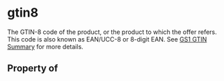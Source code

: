 # gtin8

The GTIN-8 code of the product, or the product to which the offer refers. This code is also known as EAN/UCC-8 or 8-digit EAN. See <a href="http://www.gs1.org/barcodes/technical/idkeys/gtin">GS1 GTIN Summary</a> for more details.

## Property of



